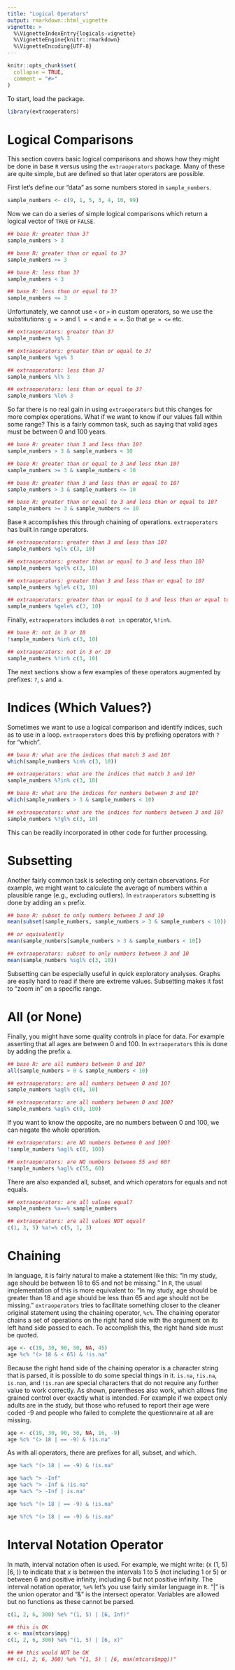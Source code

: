 ---
title: "Logical Operators"
output: rmarkdown::html_vignette
vignette: >
  %\VignetteIndexEntry{logicals-vignette}
  %\VignetteEngine{knitr::rmarkdown}
  %\VignetteEncoding{UTF-8}
---

```{r, include = FALSE}
knitr::opts_chunk$set(
  collapse = TRUE,
  comment = "#>"
)
```

To start, load the package.

```{r setup}
library(extraoperators)
```

# Logical Comparisons

This section covers basic logical comparisons and shows how they might
be done in base `R` versus using the `extraoperators` package. Many of
these are quite simple, but are defined so that later operators are
possible.

First let's define our "data" as some numbers stored in `sample_numbers`.

```{r}

sample_numbers <- c(9, 1, 5, 3, 4, 10, 99)

``` 

Now we can do a series of simple logical comparisons which return a
logical vector of `TRUE` or `FALSE`.

```{r}

## base R: greater than 3?
sample_numbers > 3

## base R: greater than or equal to 3?
sample_numbers >= 3

## base R: less than 3?
sample_numbers < 3

## base R: less than or equal to 3?
sample_numbers <= 3

```

Unfortunately, we cannot use `<` or `>` in custom operators, so we use
the substitutions: `g = >` and `l = <` and `e = =`. So that `ge = <=`
etc.

```{r}

## extraoperators: greater than 3?
sample_numbers %g% 3

## extraoperators: greater than or equal to 3?
sample_numbers %ge% 3

## extraoperators: less than 3?
sample_numbers %l% 3

## extraoperators: less than or equal to 3?
sample_numbers %le% 3

```

So far there is no real gain in using `extraoperators` but this changes
for more complex operations. What if we want to know if our values
fall within some range? This is a fairly common task, such as saying
that valid ages must be between 0 and 100 years.

```{r} 

## base R: greater than 3 and less than 10?
sample_numbers > 3 & sample_numbers < 10

## base R: greater than or equal to 3 and less than 10?
sample_numbers >= 3 & sample_numbers < 10

## base R: greater than 3 and less than or equal to 10?
sample_numbers > 3 & sample_numbers <= 10

## base R: greater than or equal to 3 and less than or equal to 10?
sample_numbers >= 3 & sample_numbers <= 10

```

Base `R` accomplishes this through chaining of
operations. `extraoperators` has built in range operators.


```{r} 

## extraoperators: greater than 3 and less than 10?
sample_numbers %gl% c(3, 10)

## extraoperators: greater than or equal to 3 and less than 10?
sample_numbers %gel% c(3, 10)

## extraoperators: greater than 3 and less than or equal to 10?
sample_numbers %gle% c(3, 10)

## extraoperators: greater than or equal to 3 and less than or equal to 10?
sample_numbers %gele% c(3, 10)

```

Finally, `extraoperators` includes a `not in` operator, `%!in%`.

```{r}

## base R: not in 3 or 10
!sample_numbers %in% c(3, 10)

## extraoperators: not in 3 or 10
sample_numbers %!in% c(3, 10)

``` 

The next sections show a few examples of these operators augmented by
prefixes: `?`, `s` and `a`.

# Indices (Which Values?)

Sometimes we want to use a logical comparison and identify indices,
such as to use in a loop. `extraoperators` does this by prefixing
operators with `?` for "which".

```{r}

## base R: what are the indices that match 3 and 10?
which(sample_numbers %in% c(3, 10))

## extraoperators: what are the indices that match 3 and 10?
sample_numbers %?in% c(3, 10)

## base R: what are the indices for numbers between 3 and 10?
which(sample_numbers > 3 & sample_numbers < 10)

## extraoperators: what are the indices for numbers between 3 and 10?
sample_numbers %?gl% c(3, 10)

``` 

This can be readily incorporated in other code for further processing.

# Subsetting

Another fairly common task is selecting only certain observations.
For example, we might want to calculate the average of numbers within
a plausible range (e.g., excluding outliers).
In `extraoperators` subsetting is done by adding an `s` prefix.

```{r}

## base R: subset to only numbers between 3 and 10
mean(subset(sample_numbers, sample_numbers > 3 & sample_numbers < 10))

## or equivalently 
mean(sample_numbers[sample_numbers > 3 & sample_numbers < 10])

## extraoperators: subset to only numbers between 3 and 10
mean(sample_numbers %sgl% c(3, 10))

```

Subsetting can be especially useful in quick exploratory
analyses. Graphs are easily hard to read if there are extreme
values. Subsetting makes it fast to "zoom in" on a specific range.

# All (or None)

Finally, you might have some quality controls in place for data. For
example asserting that all ages are between 0 and 100. In `extraoperators`
this is done by adding the prefix `a`.

```{r}

## base R: are all numbers between 0 and 10?
all(sample_numbers > 0 & sample_numbers < 10)

## extraoperators: are all numbers between 0 and 10?
sample_numbers %agl% c(0, 10)

## extraoperators: are all numbers between 0 and 100?
sample_numbers %agl% c(0, 100)

```

If you want to know the opposite, are no numbers between 0 and 100, we
can negate the whole operation.

```{r}

## extraoperators: are NO numbers between 0 and 100?
!sample_numbers %agl% c(0, 100)

## extraoperators: are NO numbers between 55 and 60?
!sample_numbers %agl% c(55, 60)

```

There are also expanded all, subset, and which operators for equals
and not equals.

```{r}

## extraoperators: are all values equal?
sample_numbers %a==% sample_numbers

## extraoperators: are all values NOT equal?
c(1, 3, 5) %a!=% c(5, 1, 3)

```

# Chaining

In language, it is fairly natural to make a statement like this:
"In my study, age should be between 18 to 65 and not be missing."
In `R`, the usual implementation of this is more equivalent to:
"In my study, age should be greater than 18 and age should be less
than 65 and age should not be missing." `extraoperators` tries to
facilitate something closer to the cleaner original statement using
the chaining operator, `%c%`. The chaining operator chains a set of 
operations on the right hand side with the argument on its left hand
side passed to each. To accomplish this, the right hand side must be
quoted.

```{r}
age <- c(19, 30, 90, 50, NA, 45)
age %c% "(> 18 & < 65) & !is.na"
```

Because the right hand side of the chaining operator is a character 
string that is parsed, it is possible to do some special things in
it. `is.na`, `!is.na`, `is.nan`, and `!is.nan` are special characters 
that do not require any further value to work correctly. As shown,
parentheses also work, which allows fine grained control over exactly
what is intended. For example if we expect only adults are in the
study, but those who refused to report their age were coded -9 and
people who failed to complete the questionnaire at all are missing.

```{r}
age <- c(19, 30, 90, 50, NA, 16, -9)
age %c% "(> 18 | == -9) & !is.na"
```

As with all operators, there are prefixes for all, subset, and which.

```{r}
age %ac% "(> 18 | == -9) & !is.na"

age %ac% "> -Inf"
age %ac% "> -Inf & !is.na"
age %ac% "> -Inf | is.na"

age %sc% "(> 18 | == -9) & !is.na"

age %?c% "(> 18 | == -9) & !is.na"
```


# Interval Notation Operator

In math, interval notation often is used. For example, we might write:
\(x \in (1, 5) \cup [6, \inft)\)
to indicate that *x* is between the intervals 1 to 5 (not including 1
or 5) or between 6 and positive infinity, including 6 but not positive
infinity.
The interval notation operator, `%e%` let's you use fairly similar
language in `R`. "|" is the union operator and "&" is the intersect
operator. Variables are allowed but no functions as these cannot be
parsed.

```{r}

c(1, 2, 6, 300) %e% "(1, 5) | [6, Inf)"

## this is OK
x <- max(mtcars$mpg)
c(1, 2, 6, 300) %e% "(1, 5) | [6, x)"

## ## this would NOT be OK
## c(1, 2, 6, 300) %e% "(1, 5) | [6, max(mtcars$mpg))"


```
